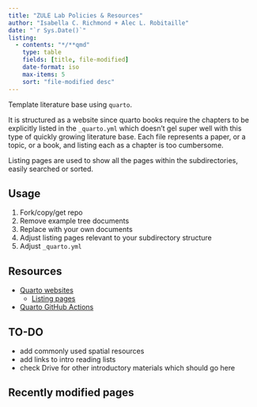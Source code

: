 ```yaml
---
title: "ZULE Lab Policies & Resources"
author: "Isabella C. Richmond + Alec L. Robitaille"
date: "`r Sys.Date()`"
listing:
  - contents: "*/**qmd"
    type: table
    fields: [title, file-modified]
    date-format: iso
    max-items: 5
    sort: "file-modified desc"
---
```


Template literature base using `quarto`.

It is structured as a website since quarto books require the chapters
to be explicitly listed in the `_quarto.yml` which doesn't gel super 
well with this type of quickly growing literature base. Each file
represents a paper, or a topic, or a book, and listing each as a chapter
is too cumbersome. 

Listing pages are used to show all the pages within the subdirectories,
easily searched or sorted. 


## Usage

1. Fork/copy/get repo
1. Remove example tree documents
1. Replace with your own documents 
1. Adjust listing pages relevant to your subdirectory structure
1. Adjust `_quarto.yml`


## Resources

- [Quarto websites](https://quarto.org/docs/websites/)
	- [Listing pages](https://quarto.org/docs/websites/website-listings.html)
- [Quarto GitHub Actions](https://github.com/quarto-dev/quarto-actions)

## TO-DO 
- add commonly used spatial resources
- add links to intro reading lists 
- check Drive for other introductory materials which should go here

## Recently modified pages

